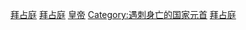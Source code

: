 [[Category:被谋杀的罗马皇帝|拜占庭]]
[[Category:被谋杀的中世纪君主|拜占庭]]
[[Category:被暗杀的拜占庭人|皇帝]]
[[Category:遇刺身亡的国家元首|Category:遇刺身亡的国家元首]]
[[Category:被暗杀的君主|拜占庭]]